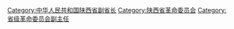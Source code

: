 [[Category:中华人民共和国陕西省副省长|Category:中华人民共和国陕西省副省长]]
[[Category:陕西省革命委员会|Category:陕西省革命委员会]]
[[Category:省级革命委员会副主任|Category:省级革命委员会副主任]]